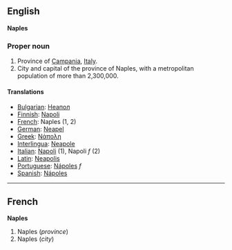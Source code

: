 ==English==
'''Naples'''

===Proper noun===

#Province of [[Campania]], [[Italy]].
#City and capital of the province of Naples, with a metropolitan population of more than 2,300,000.

====Translations====

*[[Bulgarian]]: [[Неапол]]
*[[Finnish]]: [[Napoli]]
*[[French]]: Naples (1, 2)
*[[German]]: [[Neapel]] 
*[[Greek]]: [[Νάπολη]]
*[[Interlingua]]: [[Neapole]]
*[[Italian]]: [[Napoli]] (1), Napoli ''f'' (2)
*[[Latin]]: [[Neapolis]]
*[[Portuguese]]: [[Nápoles]] ''f''
*[[Spanish]]: [[Nápoles]]

----

==French==
'''Naples'''

#Naples (''province'')
#Naples (''city'')